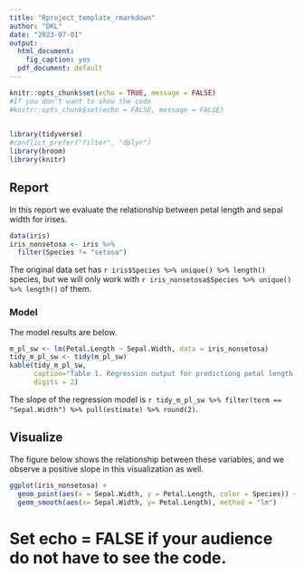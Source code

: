 ```yaml
---
title: "Rproject_template_rmarkdown"
author: "DKL"
date: "2023-07-01"
output:
  html_document:
    fig_caption: yes
  pdf_document: default
---
```


```r
knitr::opts_chunk$set(echo = TRUE, message = FALSE)
#If you don't want to show the code
#knitr::opts_chunk$set(echo = FALSE, message = FALSE)
 
```

```r
library(tidyverse)
#conflict_prefer("filter", "dplyr")
library(broom)
library(knitr)
```

## Report
In this report we evaluate the relationship between petal length and sepal width for irises.

```r
data(iris)
iris_nonsetosa <- iris %>%
  filter(Species != "setosa")
```

The original data set has `r iris$Species %>% unique() %>% length()` species, 
but we will only work with `r iris_nonsetosa$Species %>% unique() %>% length()`
of them. 

### Model

The model results are below.

```r
m_pl_sw <- lm(Petal.Length ~ Sepal.Width, data = iris_nonsetosa)
tidy_m_pl_sw <- tidy(m_pl_sw)
kable(tidy_m_pl_sw,
      caption="Table 1. Regression output for predictiong petal length for sepal width.",
      digits = 2)
```

The slope of the regression model is `r tidy_m_pl_sw %>% filter(term == "Sepal.Width") %>% pull(estimate) %>% round(2)`.

## Visualize

The figure below shows the relationship between these variables, and we observe a positive slope in this visualization as well. 

```r
ggplot(iris_nonsetosa) +
  geom_point(aes(x = Sepal.Width, y = Petal.Length, color = Species)) +
  geom_smooth(aes(x= Sepal.Width, y= Petal.Length), method = "lm")
```
# Set echo = FALSE if your audience do not have to see the code. 